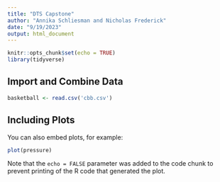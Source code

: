 ```yaml
---
title: "DTS Capstone"
author: "Annika Schliesman and Nicholas Frederick"
date: "9/19/2023"
output: html_document
---
```


```r
knitr::opts_chunk$set(echo = TRUE)
library(tidyverse)
```

## Import and Combine Data

```r
basketball <- read.csv('cbb.csv')
```

## Including Plots

You can also embed plots, for example:

```r
plot(pressure)
```

Note that the `echo = FALSE` parameter was added to the code chunk to prevent printing of the R code that generated the plot.
